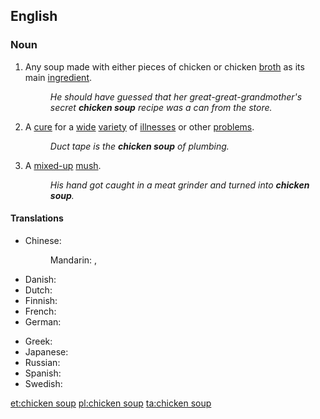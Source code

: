 ==English==
{{wikipedia}}

===Noun===
{{en-noun|head=[[chicken]] [[soup]]|~}}

# Any soup made with either pieces of chicken or chicken [[broth]] as its main [[ingredient]].
#: ''He should have guessed that her great-great-grandmother's secret '''chicken soup''' recipe was a can from the store.''
# {{label|en|figuratively}} A [[cure]] for a [[wide]] [[variety]] of [[illness]]es or other [[problem]]s.
#: ''Duct tape is the '''chicken soup''' of plumbing.''
# {{label|en|figuratively}} A [[mixed-up]] [[mush]].
#: ''His hand got caught in a meat grinder and turned into '''chicken soup'''.''

====Translations====
{{trans-top|soup with chicken as main ingredient}}
* Chinese:
*: Mandarin: {{t|cmn|雞湯|sc=Hani}}, {{t+|cmn|鸡汤|tr=jītāng|sc=Hani}}
* Danish: {{t|da|hønsekødssuppe}}
* Dutch: {{t+|nl|kippensoep}}
* Finnish: {{t|fi|kanakeitto}}
* French: {{t|fr|soupe de poulet|f}}
* German: {{t|de|Hühnersuppe|f}}
{{trans-mid}}
* Greek: {{t+|el|κοτόσουπα|f|tr=kotósoupa|sc=Grek}}
* Japanese: {{t|ja|チキンスープ|tr=chikinsūpu}}
* Russian: {{t|ru|куриный суп|m|tr=kurínyj sup}}
* Spanish: {{t|es|sopa de pollo|f}}
* Swedish: {{t|sv|kycklingssoppa}}
{{trans-bottom}}

[[et:chicken soup]]
[[pl:chicken soup]]
[[ta:chicken soup]]